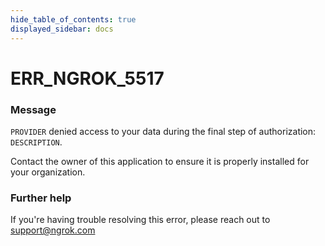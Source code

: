 ```yaml
---
hide_table_of_contents: true
displayed_sidebar: docs
---
```



# ERR_NGROK_5517

### Message

`PROVIDER` denied access to your data during the final step of authorization: `DESCRIPTION`.

Contact the owner of this application to ensure it is properly installed for your organization.

<ErrorDetails error="err_ngrok_5517" />

### Further help

If you're having trouble resolving this error, please reach out to [support@ngrok.com](mailto:support@ngrok.com?subject=Help%20with%20ERR_NGROK_5517)
